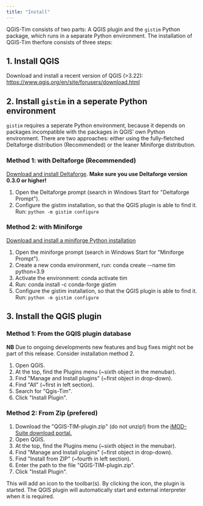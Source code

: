 ```yaml
---
title: "Install"
---
```


QGIS-Tim consists of two parts: A QGIS plugin and the ``gistim`` Python
package, which runs in a separate Python environment. The installation of
QGIS-Tim therfore consists of three steps:

## 1. Install QGIS

Download and install a recent version of QGIS (>3.22):
<https://www.qgis.org/en/site/forusers/download.html>{target="_blank"}

## 2. Install ``gistim`` in a seperate Python environment

``gistim`` requires a seperate Python environment, because it depends on
packages incompatible with the packages in QGIS' own Python environment. There
are two approaches: either using the fully-fletched Deltaforge distribution
(Recommended) or the leaner Miniforge distribution.

### Method 1: with Deltaforge (Recommended)

[Download and install Deltaforge](
https://download2.deltares.nl/imod-suite/){target="_blank"}. 
**Make sure you use Deltaforge version 0.3.0 or higher!**

1. Open the Deltaforge prompt (search in Windows Start for \"Deltaforge
    Prompt\").
2. Configure the gistim installation, so that the QGIS plugin is able
    to find it. Run: ``python -m gistim configure``

### Method 2: with Miniforge

[Download and install a miniforge Python installation](
https://github.com/conda-forge/miniforge){target="_blank"}


1.  Open the miniforge prompt (search in Windows Start for \"Miniforge
    Prompt\").
2.  Create a new conda environment, run: conda create \--name tim
    python=3.9
3.  Activate the environment: conda activate tim
4.  Run: conda install -c conda-forge gistim
6.  Configure the gistim installation, so that the QGIS plugin is able
    to find it. Run: ``python -m gistim configure``

## 3. Install the QGIS plugin
 
### Method 1: From the GQIS plugin database 
**NB** Due to ongoing developments new features and bug fixes might not be part of this release. Consider installation method 2.


1.  Open QGIS.
3.  At the top, find the Plugins menu (\~sixth object in the menubar).
4.  Find \"Manage and Install plugins\" (\~first object in drop-down).
5.  Find \"All\" (\~first in left section).
6.  Search for \"Qgis-Tim\".
7.  Click \"Install Plugin\".

### Method 2: From Zip (prefered) 
1.  Download the \"QGIS-TIM-plugin.zip\" (do not unzip!) from the [iMOD-Suite download portal.](https://deltares.thegood.cloud/s/AefTz97ZHbWS4RT){target="_blank"}
2.  Open QGIS.
3.  At the top, find the Plugins menu (\~sixth object in the menubar).
4.  Find \"Manage and Install plugins\" (\~first object in drop-down).
5.  Find \"Install from ZIP\" (\~fourth in left section).
6.  Enter the path to the file \"QGIS-TIM-plugin.zip\".
7.  Click \"Install Plugin\".

This will add an icon to the toolbar(s). By clicking the icon, the plugin is
started. The QGIS plugin will automatically start and external interpreter when
it is required.
